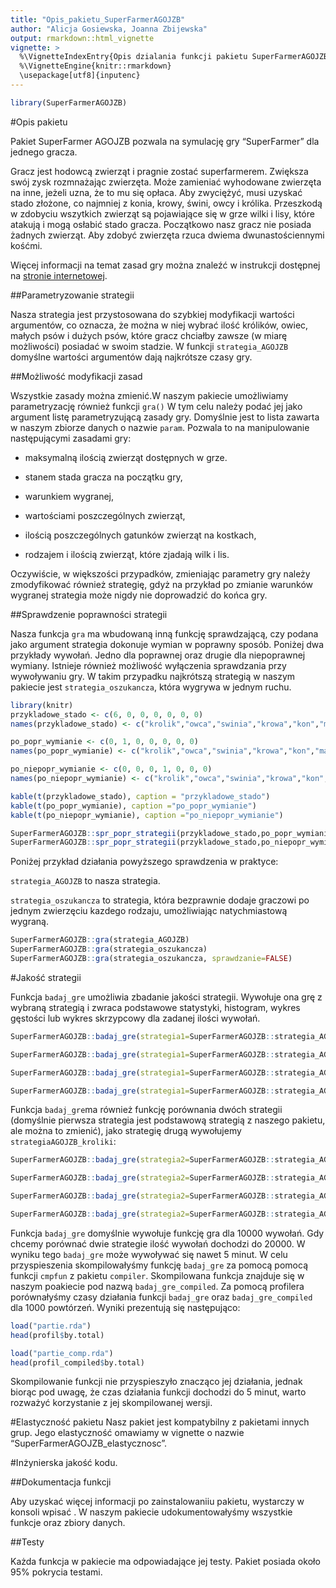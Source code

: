 ```yaml
---
title: "Opis_pakietu_SuperFarmerAGOJZB"
author: "Alicja Gosiewska, Joanna Zbijewska"
output: rmarkdown::html_vignette
vignette: >
  %\VignetteIndexEntry{Opis dzialania funkcji pakietu SuperFarmerAGOJZB}
  %\VignetteEngine{knitr::rmarkdown}
  \usepackage[utf8]{inputenc}
---
```

```r
library(SuperFarmerAGOJZB)
```
#Opis pakietu

Pakiet SuperFarmer AGOJZB pozwala na symulację gry "SuperFarmer" dla jednego gracza. 

Gracz jest hodowcą zwierząt i pragnie zostać superfarmerem. Zwiększa swój zysk rozmnażając zwierzęta. Może zamieniać wyhodowane zwierzęta na inne, jeżeli uzna, że to mu się opłaca. Aby zwyciężyć, musi uzyskać stado złożone, co najmniej z konia, krowy, świni, owcy i królika. Przeszkodą w zdobyciu wszytkich zwierząt są pojawiające się w grze wilki i lisy, które atakują i mogą osłabić stado gracza. Początkowo nasz gracz nie posiada żadnych zwierząt. Aby zdobyć zwierzęta rzuca dwiema dwunastościennymi kośćmi.

Więcej informacji na temat zasad gry można znaleźć w instrukcji dostępnej na [stronie internetowej](http://niewidzeprzeszkodzabrze.pl/wp-content/uploads/2016/02/SUPERFARMER.pdf).

##Parametryzowanie strategii

Nasza strategia jest przystosowana do szybkiej modyfikacji wartości argumentów, co oznacza, że można w niej wybrać ilość królików, owiec, małych psów i dużych psów, które gracz chciałby zawsze (w miarę możliwości) posiadać w swoim stadzie. W funkcji `strategia_AGOJZB` domyślne wartości argumentów dają najkrótsze czasy gry.

##Możliwość modyfikacji zasad

Wszystkie zasady można zmienić.W naszym pakiecie umożliwiamy parametryzację również funkcji `gra()` W tym celu należy podać jej jako argument listę parametryzującą zasady gry. Domyślnie jest to lista zawarta w naszym zbiorze danych o nazwie `param`. Pozwala to na manipulowanie następującymi zasadami gry:

- maksymalną ilością zwierząt dostępnych w grze.

- stanem stada gracza na początku gry,

- warunkiem wygranej,

- wartościami poszczególnych zwierząt,

- ilością poszczególnych gatunków zwierząt na kostkach,

- rodzajem i ilością zwierząt, które zjadają wilk i lis.

Oczywiście, w większości przypadków, zmieniając parametry gry należy zmodyfikować również strategię, gdyż na przykład po zmianie warunków wygranej strategia może nigdy nie doprowadzić do końca gry.

##Sprawdzenie poprawności strategii

Nasza funkcja `gra` ma wbudowaną inną funkcję sprawdzającą, czy podana jako argument strategia dokonuje wymian w poprawny sposób. Poniżej dwa przykłady wywołań. Jedno dla poprawnej oraz drugie dla niepoprawnej wymiany. Istnieje również możliwość wyłączenia sprawdzania przy wywoływaniu gry. W takim przypadku najkrótszą strategią w naszym pakiecie jest `strategia_oszukancza`, która wygrywa w jednym ruchu.

```r
library(knitr)
przykladowe_stado <- c(6, 0, 0, 0, 0, 0, 0)
names(przykladowe_stado) <- c("krolik","owca","swinia","krowa","kon","maly_pies","duzy_pies")

po_popr_wymianie <- c(0, 1, 0, 0, 0, 0, 0)
names(po_popr_wymianie) <- c("krolik","owca","swinia","krowa","kon","maly_pies","duzy_pies")

po_niepopr_wymianie <- c(0, 0, 0, 1, 0, 0, 0)
names(po_niepopr_wymianie) <- c("krolik","owca","swinia","krowa","kon","maly_pies","duzy_pies")

kable(t(przykladowe_stado), caption = "przykladowe_stado")
kable(t(po_popr_wymianie), caption ="po_popr_wymianie")
kable(t(po_niepopr_wymianie), caption ="po_niepopr_wymianie")
```

```r
SuperFarmerAGOJZB::spr_popr_strategii(przykladowe_stado,po_popr_wymianie)
SuperFarmerAGOJZB::spr_popr_strategii(przykladowe_stado,po_niepopr_wymianie)
```

Poniżej przykład działania powyższego sprawdzenia w praktyce:

`strategia_AGOJZB` to nasza strategia.

`strategia_oszukancza` to strategia, która bezprawnie dodaje graczowi po jednym zwierzęciu kazdego rodzaju, umożliwiając natychmiastową wygraną.

```r
SuperFarmerAGOJZB::gra(strategia_AGOJZB)
SuperFarmerAGOJZB::gra(strategia_oszukancza)
SuperFarmerAGOJZB::gra(strategia_oszukancza, sprawdzanie=FALSE)
```

#Jakość strategii

Funkcja `badaj_gre` umożliwia zbadanie jakości strategii. Wywołuje ona grę z wybraną strategią i zwraca podstawowe statystyki, histogram, wykres gęstości lub wykres skrzypcowy dla zadanej ilości wywołań.

```r
SuperFarmerAGOJZB::badaj_gre(strategia1=SuperFarmerAGOJZB::strategia_AGOJZB, co_chcesz = "statystyki", ilosc_wywolan=100)
```
```r
SuperFarmerAGOJZB::badaj_gre(strategia1=SuperFarmerAGOJZB::strategia_AGOJZB, co_chcesz ="histogram", ilosc_wywolan=100)
```
```r
SuperFarmerAGOJZB::badaj_gre(strategia1=SuperFarmerAGOJZB::strategia_AGOJZB, co_chcesz ="wykres_gestosci", ilosc_wywolan=100)
```
```r
SuperFarmerAGOJZB::badaj_gre(strategia1=SuperFarmerAGOJZB::strategia_AGOJZB, co_chcesz ="wykres_skrzypcowy", ilosc_wywolan=100)
```


Funkcja `badaj_gre`ma również funkcję porównania dwóch strategii (domyślnie pierwsza strategia jest podstawową strategią z naszego pakietu, ale można to zmienić), jako strategię drugą wywołujemy `strategiaAGOJZB_kroliki`:
```r
SuperFarmerAGOJZB::badaj_gre(strategia2=SuperFarmerAGOJZB::strategia_AGOJZB_kroliki,co_chcesz = "statystyki", ilosc_wywolan=100)
```
```r
SuperFarmerAGOJZB::badaj_gre(strategia2=SuperFarmerAGOJZB::strategia_AGOJZB_kroliki, co_chcesz ="histogram", ilosc_wywolan=100)
```
```r
SuperFarmerAGOJZB::badaj_gre(strategia2=SuperFarmerAGOJZB::strategia_AGOJZB_kroliki, co_chcesz ="wykres_gestosci", ilosc_wywolan=100)
```
```r
SuperFarmerAGOJZB::badaj_gre(strategia2=SuperFarmerAGOJZB::strategia_AGOJZB_kroliki, co_chcesz ="wykres_skrzypcowy", ilosc_wywolan=100)
```

Funkcja `badaj_gre` domyślnie wywołuje funkcję gra dla 10000 wywołań. Gdy chcemy porównać dwie strategie ilość wywołań dochodzi do 20000. W wyniku tego `badaj_gre` może wywoływać się nawet 5 minut. W celu przyspieszenia skompilowałyśmy funkcję `badaj_gre` za pomocą pomocą funkcji `cmpfun` z pakietu `compiler`. Skompilowana funkcja znajduje się w naszym poakiecie pod nazwą `badaj_gre_compiled`.
Za pomocą profilera porównałyśmy czasy działania funkcji `badaj_gre` oraz `badaj_gre_compiled` dla 1000 powtórzeń. Wyniki prezentują się następująco:

```r
load("partie.rda")
head(profil$by.total)

load("partie_comp.rda")
head(profil_compiled$by.total)
```

Skompilowanie funkcji nie przyspieszyło znacząco jej działania, jednak biorąc pod uwagę, że czas działania funkcji dochodzi do 5 minut, warto rozważyć korzystanie z jej skompilowanej wersji.

#Elastyczność pakietu
Nasz pakiet jest kompatybilny z pakietami innych grup. Jego elastyczność omawiamy w vignette o nazwie "SuperFarmerAGOJZB_elastycznosc".

#Inżynierska jakość kodu.

##Dokumentacja funkcji

Aby uzyskać więcej informacji po zainstalowaniiu pakietu, wystarczy w konsoli wpisać \code{?nazwa_funkcji}. W naszym pakiecie udokumentowałyśmy wszystkie funkcje oraz zbiory danych.

##Testy

Każda funkcja w pakiecie ma odpowiadające jej testy. Pakiet posiada około 95% pokrycia testami. 




